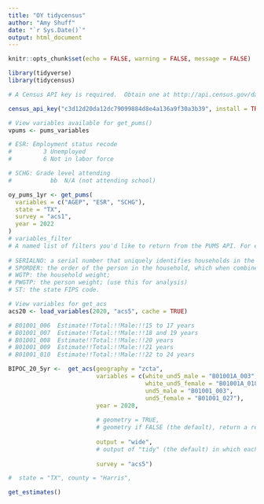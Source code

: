 ---
title: "OY tidycensus"
author: "Amy Shuff"
date: "`r Sys.Date()`"
output: html_document
---

```{r setup, include=FALSE}
knitr::opts_chunk$set(echo = FALSE, warning = FALSE, message = FALSE)

library(tidyverse)
library(tidycensus)

```

```{r, results='hide'}

# A Census API key is required.  Obtain one at http://api.census.gov/data/key_signup.html, and then supply the key to the `census_api_key()` function to use it throughout your tidycensus session.

census_api_key("c3d12d20da12dc79099884d8e4a136a9f30a3b39", install = TRUE, overwrite = TRUE)
```


```{r get_pums}

# View variables available for get_pums()
vpums <- pums_variables

# ESR: Employment status recode
#         3 Unemployed
#         6 Not in labor force

# SCHG: Grade level attending
#       	bb  N/A (not attending school)

oy_pums_1yr <- get_pums(
  variables = c("AGEP", "ESR", "SCHG"),
  state = "TX",
  survey = "acs1",
  year = 2022
)
# variables_filter	
# A named list of filters you'd like to return from the PUMS API. For example, passing list(AGE = 25:50, SEX = 1) will return only males aged 25 to 50 in your output dataset.
 
# SERIALNO: a serial number that uniquely identifies households in the sample;
# SPORDER: the order of the person in the household, which when combined with SERIALNO uniquely identifies a person;
# WGTP: the household weight;
# PWGTP: the person weight; (use this for analysis)
# ST: the state FIPS code.

```



```{r get_acs}

# View variables for get_acs
acs20 <- load_variables(2020, "acs5", cache = TRUE)

# B01001_006  Estimate!!Total:!!Male:!!15 to 17 years
# B01001_007  Estimate!!Total:!!Male:!!18 and 19 years
# B01001_008  Estimate!!Total:!!Male:!!20 years
# B01001_009  Estimate!!Total:!!Male:!!21 years
# B01001_010  Estimate!!Total:!!Male:!!22 to 24 years

BIPOC_20_5yr <-  get_acs(geography = "zcta",
                         variables = c(white_und5_male = "B01001A_003", 
                                       white_und5_female = "B01001A_018", 
                                       und5_male = "B01001_003", 
                                       und5_female = "B01001_027"),
                         year = 2020,
                         
                         # geometry = TRUE,
                         # geometry if FALSE (the default), return a regular tibble of ACS data. if TRUE, uses the tigris package to return an sf tibble with simple feature geometry in the 'geometry' column.
                         
                         output = "wide",
                         # output of "tidy" (the default) in which each row represents an enumeration unit-variable combination, or                          "wide" in which each row represents an enumeration unit and the variables are in the columns.
                         
                         survey = "acs5")

#  state = "TX", county = "Harris",

```

```{r get_estimates}

get_estimates()

```
